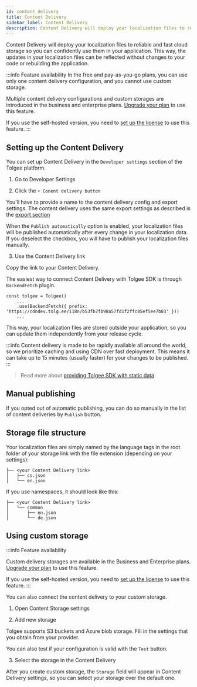 ```yaml
---
id: content_delivery
title: Content Delivery
sidebar_label: Content Delivery
description: Content Delivery will deploy your localization files to reliable and fast cloud storage so you can confidently use them in your application.
---
```



Content Delivery will deploy your localization files to reliable and fast cloud storage so you can confidently use them in your application. This way, the updates in your localization files can be reflected without changes to your code or rebuilding the application.

:::info Feature availability
In the free and pay-as-you-go plans, you can use only one content delivery configuration,
and you cannot use custom storage.

Multiple content delivery configurations and custom storages are introduced in the business and enterprise plans. [Upgrade your plan](/pricing) to use this feature.

If you use the self-hosted version, you need to [set up the license](/platform/self_hosting/licensing) to use this feature.
:::

## Setting up the Content Delivery

You can set up Content Delivery in the `Developer settings` section of the Tolgee platform.

1. Go to Developer Settings

<ScreenshotWrapper
  src="/img/docs/platform/content-delivery/developer-settings.png"
  alt="Developer Settings"
/>

2. Click the `+ Conent delivery button`

You'll have to provide a name to the content delivery config and export settings. The content delivery uses the same export
settings as described is the [export section](/platform/projects_and_organizations/export)

When the `Publish automatically` option is enabled, your localization files will be published automatically after every
change in your localization data. If you deselect the checkbox, you will have to publish your localization files
manually.

<ScreenshotWrapper
  src="/img/docs/platform/content-delivery/add-content-delivery.png"
  alt="Add Content Delivery"
/>

3. Use the Content Delivery link

Copy the link to your Content Delivery.

<ScreenshotWrapper
  src="/img/docs/platform/content-delivery/content-delivery-link.png"
  alt="Content Delivery link"
/>

The easiest way to connect Content Delivery with Tolgee SDK is through `BackendFetch` plugin.

```tsx
const tolgee = Tolgee()
    ...
    .use(BackendFetch({ prefix: 'https://cdndev.tolg.ee/i18n/b53fb7fb98a57fd1f2ffc85ef5ee7b03' }))
    ...
```

This way, your localization files are stored outside your application, so you can update them independently from your release cycle.

:::info
Content delivery is made to be rapidly available all around the world, so we prioritize caching and using CDN over fast deployment. This means it can take up to 15 minutes (usually faster) for your changes to be published.
:::

> Read more about [providing Tolgee SDK with static data](/js-sdk/providing-static-data).

## Manual publishing

If you opted out of automatic publishing, you can do so manually in the list of content deliveries by `Publish` button.

<ScreenshotWrapper
  src="/img/docs/platform/content-delivery/manual-publish.png"
  alt="Manual publish"
/>

## Storage file structure

Your localization files are simply named by the language tags in the root folder of your storage link with the file extension (depending on your settings):

```
├── <your Content Delivery link>
│   ├── cs.json
│   └── en.json
```

If you use namespaces, it should look like this:

```
├── <your Content Delivery link>
│   └── common
│       ├── en.json
│       └── de.json
```

## Using custom storage

:::info Feature availability

Custom delivery storages are available in the Business and Enterprise plans. [Upgrade your plan](/pricing) to use this feature.

If you use the self-hosted version, you need to [set up the license](/platform/self_hosting/licensing) to use this feature.
:::

You can also connect the content delivery to your custom storage.

1. Open Content Storage settings

<ScreenshotWrapper
  src="/img/docs/platform/content-delivery/content-storage.png"
  alt="Content Storage"
/>

2. Add new storage

Tolgee supports S3 buckets and Azure blob storage. Fill in the settings that you obtain from your provider.

You can also test if your configuration is valid with the `Test` button.

<ScreenshotWrapper
  src="/img/docs/platform/content-delivery/add-content-storage.png"
  alt="Add Content Storage"
/>

3. Select the storage in the Content Delivery

After you create custom storage, the `Storage` field will appear in Content Delivery settings, so you can select your storage over the default one.

<ScreenshotWrapper
  src="/img/docs/platform/content-delivery/content-storage-select.png"
  alt="Content Storage select"
/>
